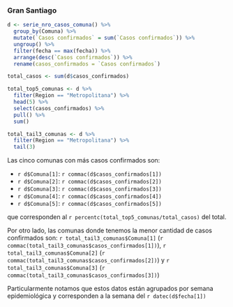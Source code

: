### Gran Santiago

```r


d <- serie_nro_casos_comuna() %>% 
  group_by(Comuna) %>% 
  mutate(`Casos confirmados` = sum(`Casos confirmados`)) %>% 
  ungroup() %>% 
  filter(fecha == max(fecha)) %>% 
  arrange(desc(`Casos confirmados`)) %>% 
  rename(casos_confirmados = `Casos confirmados`) 

total_casos <- sum(d$casos_confirmados)

total_top5_comunas <- d %>% 
  filter(Region == "Metropolitana") %>% 
  head(5) %>% 
  select(casos_confirmados) %>% 
  pull() %>% 
  sum()

total_tail3_comunas <- d %>% 
  filter(Region == "Metropolitana") %>% 
  tail(3) 
```

Las cinco comunas con más casos confirmados son: 

- `r d$Comuna[1]`: `r commac(d$casos_confirmados[1])`
- `r d$Comuna[2]`: `r commac(d$casos_confirmados[2])`
- `r d$Comuna[3]`: `r commac(d$casos_confirmados[3])` 
- `r d$Comuna[4]`: `r commac(d$casos_confirmados[4])`
- `r d$Comuna[5]`: `r commac(d$casos_confirmados[5])`

que corresponden al `r percentc(total_top5_comunas/total_casos)` del total.

Por otro lado, las comunas donde tenemos la menor cantidad de casos confirmados son: `r total_tail3_comunas$Comuna[1]` (`r commac(total_tail3_comunas$casos_confirmados[1])`), 
`r total_tail3_comunas$Comuna[2]` (`r commac(total_tail3_comunas$casos_confirmados[2])`) y 
`r total_tail3_comunas$Comuna[3]` (`r commac(total_tail3_comunas$casos_confirmados[3])`)

Particularmente notamos que estos datos están agrupados por semana epidemiológica y corresponden a la semana del `r datec(d$fecha[1])`
